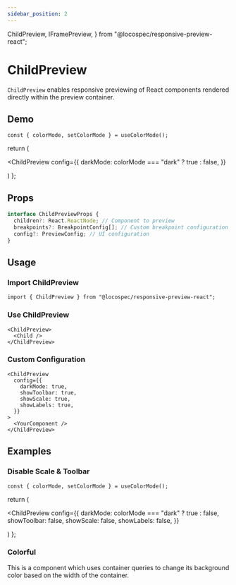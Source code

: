 ```yaml
---
sidebar_position: 2
---
```


  ChildPreview,
  IFramePreview,
} from "@locospec/responsive-preview-react";

# ChildPreview

`ChildPreview` enables responsive previewing of React components rendered directly within the preview container.

## Demo

    const { colorMode, setColorMode } = useColorMode();

return (

<ChildPreview
  config={{
    darkMode: colorMode === "dark" ? true : false,
  }}
>
  <StackCard />
</ChildPreview>
) };

<PreviewWithColorMode />

## Props

```ts
interface ChildPreviewProps {
  children?: React.ReactNode; // Component to preview
  breakpoints?: BreakpointConfig[]; // Custom breakpoint configuration
  config?: PreviewConfig; // UI configuration
}
```

## Usage

### Import ChildPreview

```tsx
import { ChildPreview } from "@locospec/responsive-preview-react";
```

### Use ChildPreview

```tsx
<ChildPreview>
  <Child />
</ChildPreview>
```

### Custom Configuration

```tsx
<ChildPreview
  config={{
    darkMode: true,
    showToolbar: true,
    showScale: true,
    showLabels: true,
  }}
>
  <YourComponent />
</ChildPreview>
```

## Examples

### Disable Scale & Toolbar

    const { colorMode, setColorMode } = useColorMode();

return (

<ChildPreview
  config={{
    darkMode: colorMode === "dark" ? true : false,
    showToolbar: false,
    showScale: false,
    showLabels: false,
  }}
>
  <StackCard />
</ChildPreview>
) };

<PreviewWithNoToolbar />

### Colorful

This is a component which uses container queries to change its background color based on the width of the container.

<ChildPreview>
  <ContainerQueryCard />
</ChildPreview>
